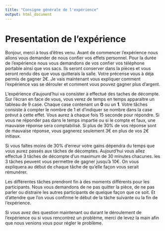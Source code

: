 ```yaml
---
title: "Consigne générale de l'expérience"
output: html_document
---
```


# Presentation de l'expérience

Bonjour, merci à tous d'êtres venu. 
Avant de commencer l'expérience nous allons vous demander de nous confier vos effets personnel.
Pour la durée de l'expérience nous vous demandons de vos confier vos téléphone portable ainsi que vos sacs.
Ils seront conserver dans la pièces et vous seront rendu dès que vous quitterais la salle.
Votre précense vous à déja permis de gagner 2€.
Je vais maintenant vous expliquer comment l'expérience vas se dérouler et comment vous pouvez gagner plus d'argent.

L'expérience d'aujourd'hui va consister à effectué des taches de décompte.
Sur l'écran en face de vous, vous verez de temps en temps apparaitre un tableau de 9 case.
Chaque case contenant un __0__ ou un __1__.
Votre tâches consiste à compter le nombre de 1 et d'indiquer se nombre dans la case prévut à cette effet.
Vous aurez à chaque fois 15 seconde pour répondre.
Si vous ne réponder pas dans le temps impartie ou si le compte et faux, une mauvaise réponse sera comptabilisé.
Si plus de 30% de vos réponse sont de mauvaise réponse, vous gagnerez seulement 3€ en plus de vos 2€ initiaux.

Si vous faîtes moins de 30% d'erreur votre gains dépendra du temps que vous aurez passés aux tâches de décomptes.
Aujourd'hui vous allez effectué 3 tâches de décompte d'un maximum de 30 minutes chacunes.
les 3 tâches peuvent vous permettre de gagner jusqu'à 10€.
On vous expliquera au début de chaque tâche de qu'elle façon vous serait rémunérer.

Les différentes tâches prendront fin à des moments différents pour les participants.
Nous vous demandons de ne pas quitter la pièce, de ne pas parler ou distraire les autres participants de quelque façon que ce soit.
Et d'attendre que l'on vous confirme le début de la tâche suivante ou la fin de l'expérience.

Si vous avez des question maintenant ou durant le déroulement de l'expérience ou si vous rencontrez un problème, merci de levez la main afin que nous venions vous pour régler le problème.

